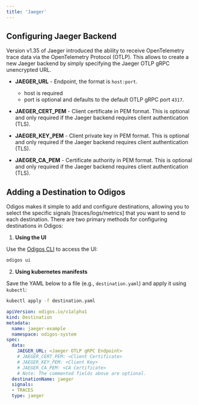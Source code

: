 ```yaml
---
title: 'Jaeger'
---
```


## Configuring Jaeger Backend

Version v1.35 of Jaeger introduced the ability to receive OpenTelemetry trace data via the OpenTelemetry Protocol (OTLP).
This allows to create a new Jaeger backend by simply specifying the Jaeger OTLP gRPC unencrypted URL.

- **JAEGER_URL** - Endpoint, the format is `host:port`.

  - host is required
  - port is optional and defaults to the default OTLP gRPC port `4317`.

- **JAEGER_CERT_PEM** - Client certificate in PEM format. This is optional and only required if the Jaeger backend requires client authentication (TLS).

- **JAEGER_KEY_PEM** - Client private key in PEM format. This is optional and only required if the Jaeger backend requires client authentication (TLS).

- **JAEGER_CA_PEM** - Certificate authority in PEM format. This is optional and only required if the Jaeger backend requires client authentication (TLS).

## Adding a Destination to Odigos

Odigos makes it simple to add and configure destinations, allowing you to select the specific signals [traces/logs/metrics] that you want to send to each destination. There are two primary methods for configuring destinations in Odigos:

1. **Using the UI**

Use the [Odigos CLI](https://docs.odigos.io/cli/odigos_ui) to access the UI:

```bash
odigos ui
```

2. **Using kubernetes manifests**

Save the YAML below to a file (e.g., `destination.yaml`) and apply it using `kubectl`:

```bash
kubectl apply -f destination.yaml
```


```yaml
apiVersion: odigos.io/v1alpha1
kind: Destination
metadata:
  name: jaeger-example
  namespace: odigos-system
spec:
  data:
    JAEGER_URL: <Jaeger OTLP gRPC Endpoint>
    # JAEGER_CERT_PEM: <Client Certificate>
    # JAEGER_KEY_PEM: <Client Key>
    # JAEGER_CA_PEM: <CA Certificate>
    # Note: The commented fields above are optional.
  destinationName: jaeger
  signals:
  - TRACES
  type: jaeger
```
